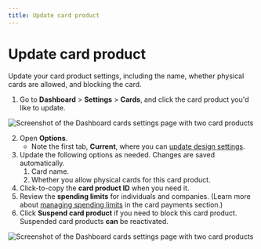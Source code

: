 ```yaml
---
title: Update card product
---
```


# Update card product

Update your card product settings, including the name, whether physical cards are allowed, and blocking the card.

1. Go to **Dashboard** > **Settings** > **Cards**, and click the card product you'd like to update.

![Screenshot of the Dashboard cards settings page with two card products](../../../images/topics/cards/cards-dashboard-settings.png)

2. Open **Options**.
    - Note the first tab, **Current**, where you can [update design settings](../design/guide-standard.mdx#configure).
1. Update the following options as needed. Changes are saved automatically.
    1. Card name.
    1. Whether you allow physical cards for this card product.
1. Click-to-copy the **card product ID** when you need it.
1. Review the **spending limits** for individuals and companies. (Learn more about [managing spending limits](https://docs.swan.io/concept/payment/card-payment#spending-limits) in the card payments section.)
1. Click **Suspend card product** if you need to block this card product. Suspended card products **can** be reactivated.

![Screenshot of the Dashboard cards settings page with two card products](../../../images/topics/cards/cards-dashboard-settings-detailed.png)